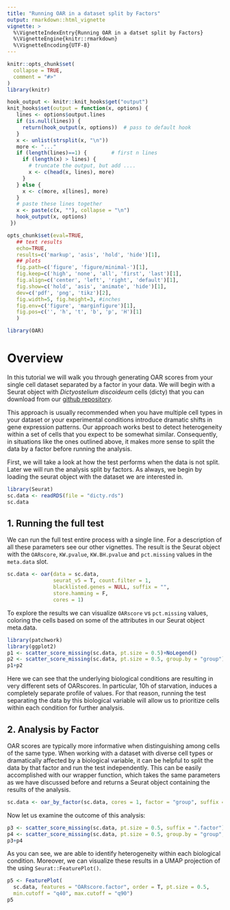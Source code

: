 ```yaml
---
title: "Running OAR in a dataset split by Factors"
output: rmarkdown::html_vignette
vignette: >
  %\VignetteIndexEntry{Running OAR in a datset split by Factors}
  %\VignetteEngine{knitr::rmarkdown}
  %\VignetteEncoding{UTF-8}
---
```


```r
knitr::opts_chunk$set(
  collapse = TRUE,
  comment = "#>"
)
library(knitr)

hook_output <- knitr::knit_hooks$get("output")
knit_hooks$set(output = function(x, options) {
   lines <- options$output.lines
   if (is.null(lines)) {
     return(hook_output(x, options))  # pass to default hook
   }
   x <- unlist(strsplit(x, "\n"))
   more <- "..."
   if (length(lines)==1) {        # first n lines
     if (length(x) > lines) {
       # truncate the output, but add ....
       x <- c(head(x, lines), more)
     }
   } else {
     x <- c(more, x[lines], more)
   }
   # paste these lines together
   x <- paste(c(x, ""), collapse = "\n")
   hook_output(x, options)
 })

opts_chunk$set(eval=TRUE,
   ## text results
   echo=TRUE,
   results=c('markup', 'asis', 'hold', 'hide')[1],
   ## plots
   fig.path=c('figure', 'figure/minimal-')[1],
   fig.keep=c('high', 'none', 'all', 'first', 'last')[1],
   fig.align=c('center', 'left', 'right', 'default')[1],
   fig.show=c('hold', 'asis', 'animate', 'hide')[1],
   dev=c('pdf', 'png', 'tikz')[2],
   fig.width=5, fig.height=3, #inches
   fig.env=c('figure', 'marginfigure')[1],
   fig.pos=c('', 'h', 't', 'b', 'p', 'H')[1]
   )
```

```r
library(OAR)
```

# Overview

In this tutorial we will walk you through generating OAR scores from your single cell dataset separated by a factor in your data. We will begin with a Seurat object with *Dictyostelium discoideum* cells (dicty) that you can download from our [github repository](#0).

This approach is usually recommended when you have multiple cell types in your dataset or your experimental conditions introduce dramatic shifts in gene expression patterns. Our approach works best to detect heterogeneity within a set of cells that you expect to be somewhat similar. Consequently, in situations like the ones outlined above, it makes more sense to split the data by a factor before running the analysis.

First, we will take a look at how the test performs when the data is not split. Later we will run the analysis split by factors. As always, we begin by loading the seurat object with the dataset we are interested in.

```r
library(Seurat)
sc.data <- readRDS(file = "dicty.rds")
sc.data
```

## 1. Running the full test

We can run the full test entire process with a single line. For a description of all these parameters see our other vignettes. The result is the Seurat object with the `OARscore`, `KW.pvalue`, `KW.BH.pvalue` and `pct.missing` values in the `meta.data` slot.

```r
sc.data <- oar(data = sc.data, 
               seurat_v5 = T, count.filter = 1,
               blacklisted.genes = NULL, suffix = "",
               store.hamming = F,
               cores = 1)
```

To explore the results we can visualize `OARscore` vs `pct.missing` values, coloring the cells based on some of the attributes in our Seurat object meta.data.

```r
library(patchwork)
library(ggplot2)
p1 <- scatter_score_missing(sc.data, pt.size = 0.5)+NoLegend()
p2 <- scatter_score_missing(sc.data, pt.size = 0.5, group.by = "group")
p1+p2
```

Here we can see that the underlying biological conditions are resulting in very different sets of OARscores. In particular, 10h of starvation, induces a completely separate profile of values. For that reason, running the test separating the data by this biological variable will allow us to prioritize cells within each condition for further analysis.

## 2. Analysis by Factor

OAR scores are typically more informative when distinguishing among cells of the same type. When working with a dataset with diverse cell types or dramatically affected by a biological variable, it can be helpful to split the data by that factor and run the test independently. This can be easily accomplished with our wrapper function, which takes the same parameters as we have discussed before and returns a Seurat object containing the results of the analysis.

```r
sc.data <- oar_by_factor(sc.data, cores = 1, factor = "group", suffix = ".factor")
```

Now let us examine the outcome of this analysis:

```r
p3 <- scatter_score_missing(sc.data, pt.size = 0.5, suffix = ".factor")+NoLegend()
p4 <- scatter_score_missing(sc.data, pt.size = 0.5, group.by = "group", suffix = ".factor")
p3+p4
```

As you can see, we are able to identify heterogeneity within each biological condition. Moreover, we can visualize these results in a UMAP projection of the using `Seurat::FeaturePlot()`.

```r
p5 <- FeaturePlot(
  sc.data, features = "OARscore.factor", order = T, pt.size = 0.5, 
  min.cutoff = "q40", max.cutoff = "q90")
p5
```
